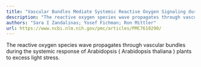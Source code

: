 ```yaml
---
title: "Vascular Bundles Mediate Systemic Reactive Oxygen Signaling during Light Stress[OPEN]"
description: "The reactive oxygen species wave propagates through vascular bundles during the systemic response of Arabidopsis ( Arabidopsis thaliana ) plants to excess light stress...."
authors: "Sara I Zandalinas; Yosef Fichman; Ron Mittler"
url: https://www.ncbi.nlm.nih.gov/pmc/articles/PMC7610290/
---
```


The reactive oxygen species wave propagates through vascular bundles during the systemic response of Arabidopsis ( Arabidopsis thaliana ) plants to excess light stress.
